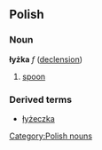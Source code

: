 ==Polish==
===Noun===
'''łyżka''' ''f'' ([[Wiktionary Appendix:Polish hard feminine noun declension|declension]])
# [[spoon]]

===Derived terms===
* [[łyżeczka]]

[[Category:Polish nouns]]